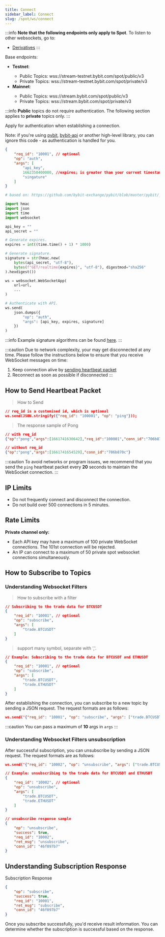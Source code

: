 ```yaml
---
title: Connect
sidebar_label: Connect
slug: /spot/ws/connect
---
```


:::info
**Note that the following endpoints only apply to Spot**. To listen to other websockets, go to:
* [Derivatives](../../derivatives/ws/connect)
:::

Base endpoints:
<ul>
  <li><b>Testnet</b>:</li>
  <ul>
    <li>Public Topics: <span id="testnet_address">wss://stream-testnet.bybit.com/spot/public/v3</span></li>
    <li>Private Topics: <span id="testnet_private_address">wss://stream-testnet.bybit.com/spot/private/v3</span></li>
  </ul>
  <li><b>Mainnet</b>:</li>
  <ul>
    <li>Public Topics: <span id="mainnet_address">wss://stream.bybit.com/spot/public/v3</span></li>
    <li>Private Topics: <span id="mainnet_private_address">wss://stream.bybit.com/spot/private/v3</span></li>
  </ul>
</ul>

:::info
<b>Public</b> topics do not require authentication. The following section applies to <b>private</b> topics only.
:::


<p>Apply for authentication when establishing a connection.</p>
<p>Note: if you're using <a href="https://github.com/bybit-exchange/pybit">pybit</a>, <a href="https://www.npmjs.com/package/bybit-api">bybit-api</a> or another high-level library, you can ignore this code - as authentication is handled for you.</p>

```json
{
    "req_id": "10001", // optional
    "op": "auth",
    "args": [
        "api_key",
        1662350400000, //expires; is greater than your current timestamp
        "singature"
    ]
}
```

```python
# based on: https://github.com/bybit-exchange/pybit/blob/master/pybit/_http_manager.py

import hmac
import json
import time
import websocket

api_key = ""
api_secret = ""

# Generate expires.
expires = int((time.time() + 1) * 1000)

# Generate signature.
signature = str(hmac.new(
    bytes(api_secret, "utf-8"),
    bytes(f"GET/realtime{expires}", "utf-8"), digestmod="sha256"
).hexdigest())

ws = websocket.WebSocketApp(
    url=url,
    ...
)

# Authenticate with API.
ws.send(
    json.dumps({
        "op": "auth",
        "args": [api_key, expires, signature]
    })
)
```

:::info
Example signature algorithms can be found <a href="https://github.com/bybit-exchange/api-usage-examples">here</a>.
:::

:::caution
Due to network complexity, your may get disconnected at any time. Please follow the instructions below to ensure that you receive WebSocket messages on time:
1. Keep connection alive by <a href="#t-heartbeat">sending heartbeat packet</a>
2. Reconnect as soon as possible if disconnected
:::


## How to Send Heartbeat Packet
> How to Send

```json
// req_id is a customised id, which is optional
ws.send(JSON.stringify({"req_id": "100001", "op": "ping"}));
```

> The response sample of Pong

```json
// with req_id
{"op":"pong","args":[1661741630642],"req_id":"100001","conn_id":"706b870c"}

// without req_id
{"op":"pong","args":[1661741654529],"conn_id":"706b870c"}
```

:::caution
To avoid networks or program issues, we recommend that you send the <code>ping</code> heartbeat packet every <b>20</b> seconds to maintain the WebSocket connection.
:::

## IP Limits
* Do not frequently connect and disconnect the connection.
* Do not build over 500 connections in 5 minutes.

## Rate Limits
**Private channel **only**:**
- Each API key may have a maximum of 100 private WebSocket connections. The 101st connection will be rejected.
- An IP can connect to a maximum of 50 private spot websocket connections simultaneously.

## How to Subscribe to Topics
### Understanding Websocket Filters

> How to subscribe with a filter

```json
// Subscribing to the trade data for BTCUSDT
{
    "req_id": "10001", // optional
    "op": "subscribe",
    "args": [
        "trade.BTCUSDT"
    ]
}
```

> support many symbol, separate with ','.

```json
// Example: Subscribing to the trade data for BTCUSDT and ETHUSDT
{
    "req_id": "10001", // optional
    "op": "subscribe",
    "args": [
        "trade.BTCUSDT",
        "trade.ETHUSDT"
    ]
}
```

<p>After establishing the connection, you can subscribe to a new topic by sending a JSON request. The request formats are as follows:</p>


```json
ws.send('{"req_id": "10001", "op": "subscribe", "args": ["trade.BTCUSDT", "trade.ETHUSDT", "tickers.BTCUSDT", "bookticker.BTCUSDT"]}')
```

:::caution
You can pass a maximum of <b>10</b> args in <code>args</code>
:::

### Understanding Websocket Filters unsubscription

<p>After successful subscription, you can unsubscribe by sending a JSON request. The request formats are as follows:</p>

```json
ws.send('{"req_id": "10002", "op": "unsubscribe", "args": ["trade.BTCUSDT"]}');
```

```json
// Example: unsubscribing to the trade data for BTCUSDT and ETHUSDT
{
    "req_id": "10002", // optional
    "op": "unsubscribe",
    "args": [
        "trade.BTCUSDT",
        "trade.ETHUSDT"
    ]
}
```

```json
// unsubscribe response sample
{
    "op": "unsubscribe",
    "success": true,
    "req_id": "10002",
    "ret_msg": "unsubscribe",
    "conn_id": "46f097b7"
}
```

## Understanding Subscription Response
Subscription Response

```json
{
    "op": "subscribe",
    "success": true,
    "req_id": "10001",
    "ret_msg": "subscribe",
    "conn_id": "46f097b7"
}
```

Once you subscribe successfully, you'd receive result information. You can determine whether the subscription is successful based on the response.
